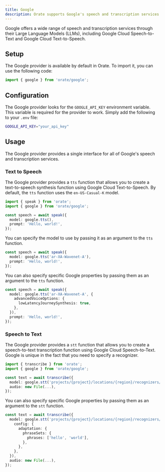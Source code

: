 ```yaml
---
title: Google
description: Orate supports Google's speech and transcription services.
---
```



Google offers a wide range of speech and transcription services through their Large Language Models (LLMs), including Google Cloud Speech-to-Text and Google Cloud Text-to-Speech.

## Setup

The Google provider is available by default in Orate. To import it, you can use the following code:

```ts
import { google } from 'orate/google';
```

## Configuration

The Google provider looks for the `GOOGLE_API_KEY` environment variable. This variable is required for the provider to work. Simply add the following to your `.env` file:

```bash
GOOGLE_API_KEY="your_api_key"
```

## Usage

The Google provider provides a single interface for all of Google's speech and transcription services.

### Text to Speech

The Google provider provides a `tts` function that allows you to create a text-to-speech synthesis function using Google Cloud Text-to-Speech. By default, the `tts` function uses the `en-US-Casual-K` model.

```ts
import { speak } from 'orate';
import { google } from 'orate/google';

const speech = await speak({
  model: google.tts(),
  prompt: 'Hello, world!',
});
```

You can specify the model to use by passing it as an argument to the `tts` function.

```ts
const speech = await speak({
  model: google.tts('ar-XA-Wavenet-A'),
  prompt: 'Hello, world!',
});
```

You can also specify specific Google properties by passing them as an argument to the `tts` function.

```ts
const speech = await speak({
  model: google.tts('ar-XA-Wavenet-A', {
    advancedVoiceOptions: {
      lowLatencyJourneySynthesis: true,
    },
  }),
  prompt: 'Hello, world!',
});
```

### Speech to Text

The Google provider provides a `stt` function that allows you to create a speech-to-text transcription function using Google Cloud Speech-to-Text. Google is unique in the fact that you need to specify a recognizer.

```ts
import { transcribe } from 'orate';
import { google } from 'orate/google';

const text = await transcribe({
  model: google.stt('projects/{project}/locations/{region}/recognizers/{recognizer}'),
  audio: new File(...),
});
```

You can also specify specific Google properties by passing them as an argument to the `stt` function.

```ts
const text = await transcribe({
  model: google.stt('projects/{project}/locations/{region}/recognizers/{recognizer}', {
    config: {
      adaptation: {
        phraseSets: {
          phrases: ['hello', 'world'],
        },
      },
    },
  }),
  audio: new File(...),
});
```
